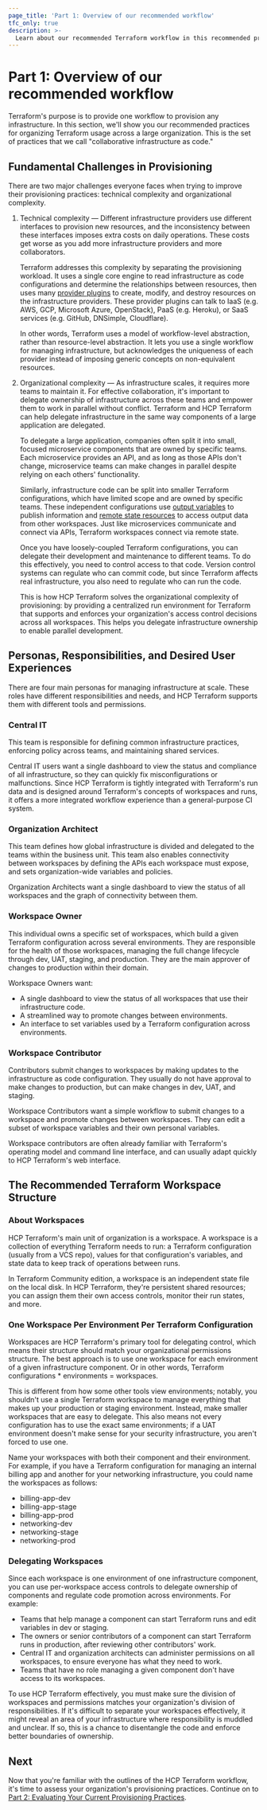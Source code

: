 ```yaml
---
page_title: 'Part 1: Overview of our recommended workflow'
tfc_only: true
description: >-
  Learn about our recommended Terraform workflow in this recommended practices guide.
---
```


# Part 1: Overview of our recommended workflow

Terraform's purpose is to provide one workflow to provision any infrastructure. In this section, we'll show you our recommended practices for organizing Terraform usage across a large organization. This is the set of practices that we call "collaborative infrastructure as code."

## Fundamental Challenges in Provisioning

There are two major challenges everyone faces when trying to improve their provisioning practices: technical complexity and organizational complexity.

1. Technical complexity — Different infrastructure providers use different interfaces to provision new resources, and the inconsistency between these interfaces imposes extra costs on daily operations. These costs get worse as you add more infrastructure providers and more collaborators.

   Terraform addresses this complexity by separating the provisioning workload. It uses a single core engine to read infrastructure as code configurations and determine the relationships between resources, then uses many [provider plugins](/terraform/language/providers) to create, modify, and destroy resources on the infrastructure providers. These provider plugins can talk to IaaS (e.g. AWS, GCP, Microsoft Azure, OpenStack), PaaS (e.g. Heroku), or SaaS services (e.g. GitHub, DNSimple, Cloudflare).

   In other words, Terraform uses a model of workflow-level abstraction, rather than resource-level abstraction. It lets you use a single workflow for managing  infrastructure, but acknowledges the uniqueness of each provider instead of imposing generic concepts on non-equivalent resources.

1. Organizational complexity — As infrastructure scales, it requires more teams to maintain it. For effective collaboration, it's important to delegate ownership of infrastructure across these teams and empower them to work in parallel without conflict. Terraform and HCP Terraform can help delegate infrastructure in the same way components of a large application are delegated.

   To delegate a large application, companies often split it into small, focused microservice components that are owned by specific teams. Each microservice provides an API, and as long as those APIs don't change, microservice teams can make changes in parallel despite relying on each others' functionality.

   Similarly, infrastructure code can be split into smaller Terraform configurations, which have limited scope and are owned by specific teams. These independent configurations use [output variables](/terraform/language/values/outputs) to publish information and [remote state resources](/terraform/language/state/remote-state-data) to access output data from other workspaces. Just like microservices communicate and connect via APIs, Terraform workspaces connect via remote state.

   Once you have loosely-coupled Terraform configurations, you can delegate their development and maintenance to different teams. To do this effectively, you need to control access to that code. Version control systems can regulate who can commit code, but since Terraform affects real infrastructure, you also need to regulate who can run the code.

   This is how HCP Terraform solves the organizational complexity of provisioning: by providing a centralized run environment for Terraform that supports and enforces your organization's access control decisions across all workspaces. This helps you delegate infrastructure ownership to enable parallel development.

## Personas, Responsibilities, and Desired User Experiences

There are four main personas for managing infrastructure at scale. These roles have different responsibilities and needs, and HCP Terraform supports them with different tools and permissions.

### Central IT

This team is responsible for defining common infrastructure practices, enforcing policy across teams, and maintaining shared services.

Central IT users want a single dashboard to view the status and compliance of all infrastructure, so they can quickly fix misconfigurations or malfunctions. Since HCP Terraform is tightly integrated with Terraform's run data and is designed around Terraform's concepts of workspaces and runs, it offers a more integrated workflow experience than a general-purpose CI system.

### Organization Architect

This team defines how global infrastructure is divided and delegated to the teams within the business unit. This team also enables connectivity between workspaces by defining the APIs each workspace must expose, and sets organization-wide variables and policies.

Organization Architects want a single dashboard to view the status of all workspaces and the graph of connectivity between them.

### Workspace Owner

This individual owns a specific set of workspaces, which build a given Terraform configuration across several environments. They are responsible for the health of those workspaces, managing the full change lifecycle through dev, UAT, staging, and production. They are the main approver of changes to production within their domain.

Workspace Owners want:

* A single dashboard to view the status of all workspaces that use their infrastructure code.
* A streamlined way to promote changes between environments.
* An interface to set variables used by a Terraform configuration across environments.

### Workspace Contributor

Contributors submit changes to workspaces by making updates to the infrastructure as code configuration. They usually do not have approval to make changes to production, but can make changes in dev, UAT, and staging.

Workspace Contributors want a simple workflow to submit changes to a workspace and promote changes between workspaces. They can edit a subset of workspace variables and their own personal variables.

Workspace contributors are often already familiar with Terraform's operating model and command line interface, and can usually adapt quickly to HCP Terraform's web interface.

## The Recommended Terraform Workspace Structure

### About Workspaces

HCP Terraform's main unit of organization is a workspace. A workspace is a collection of everything Terraform needs to run: a Terraform configuration (usually from a VCS repo), values for that configuration's variables, and state data to keep track of operations between runs.

In Terraform Community edition, a workspace is an independent state file on the local disk. In HCP Terraform, they're persistent shared resources; you can assign them their own access controls, monitor their run states, and more.

### One Workspace Per Environment Per Terraform Configuration

Workspaces are HCP Terraform's primary tool for delegating control, which means their structure should match your organizational permissions structure. The best approach is to use one workspace for each environment of a given infrastructure component. Or in other words, Terraform configurations \* environments = workspaces.

This is different from how some other tools view environments; notably, you shouldn't use a single Terraform workspace to manage everything that makes up your production or staging environment. Instead, make smaller workspaces that are easy to delegate. This also means not every configuration has to use the exact same environments; if a UAT environment doesn't make sense for your security infrastructure, you aren't forced to use one.

Name your workspaces with both their component and their environment. For example, if you have a Terraform configuration for managing an internal billing app and another for your networking infrastructure, you could name the workspaces as follows:

* billing-app-dev
* billing-app-stage
* billing-app-prod
* networking-dev
* networking-stage
* networking-prod

### Delegating Workspaces

Since each workspace is one environment of one infrastructure component, you can use per-workspace access controls to delegate ownership of components and regulate code promotion across environments. For example:

* Teams that help manage a component can start Terraform runs and edit variables in dev or staging.
* The owners or senior contributors of a component can start Terraform runs in production, after reviewing other contributors' work.
* Central IT and organization architects can administer permissions on all workspaces, to ensure everyone has what they need to work.
* Teams that have no role managing a given component don't have access to its workspaces.

To use HCP Terraform effectively, you must make sure the division of workspaces and permissions matches your organization's division of responsibilities. If it's difficult to separate your workspaces effectively, it might reveal an area of your infrastructure where responsibility is muddled and unclear. If so, this is a chance to disentangle the code and enforce better boundaries of ownership.

## Next

Now that you're familiar with the outlines of the HCP Terraform workflow, it's time to assess your organization's provisioning practices. Continue on to [Part 2: Evaluating Your Current Provisioning Practices](/terraform/cloud-docs/recommended-practices/part2).

